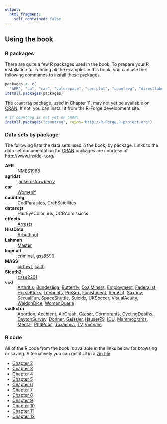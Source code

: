 ```yaml
---
output: 
  html_fragment:
    self_contained: false
---
```



<div class="contents">
## Using the book

### R packages

There are quite a few R packages used in the book.
To prepare your R installation for running *all* the examples in this book, you can use the following commands to install
these packages.

```r
packages <- c(
  "AER", "ca", "car", "colorspace", "corrplot", "countreg", "directlabels", "effects", "ggparallel", "ggplot2", "ggtern", "gmodels", "gnm", "gpairs", "heplots", "Lahman", "lattice", "lmtest", "logmult", "MASS", "mgcv", "nnet", "plyr", "pscl", "RColorBrewer", "reshape2", "rms", "rsm", "sandwich", "splines", "vcd", "vcdExtra", "VGAM", "xtable")
install.packages(packages)
```

The `countreg` package, used in Chapter 11, may not yet be available on [CRAN](http://cran.r-project.org).
If not, you can install it from the R-Forge development site.

```r
# if countreg is not yet on CRAN:
install.packages("countreg", repos="http://R-Forge.R-project.org")
```

### Data sets by package

The following lists the data sets used in the book, by package. Links to the data set documentation
for [CRAN](http://cran.r-project.org) packages are courtesy of http://www.inside-r.org/.

**AER**
:  [NMES1988](http://www.inside-r.org/packages/cran/AER/docs/NMES1988) 

**agridat**
:  [jansen.strawberry](http://www.inside-r.org/packages/cran/agridat/docs/jansen.strawberry) 

**car**
:  [Womenlf](http://www.inside-r.org/packages/cran/car/docs/Womenlf) 

**countreg**
:  CodParasites, CrabSatellites 

**datasets**
:  HairEyeColor, iris, UCBAdmissions 

**effects**
:  [Arrests](http://www.inside-r.org/packages/cran/effects/docs/Arrests) 

**HistData**
:  [Arbuthnot](http://www.inside-r.org/packages/cran/HistData/docs/Arbuthnot) 

**Lahman**
:  [Master](http://www.inside-r.org/packages/cran/Lahman/docs/Master) 

**logmult**
:  [criminal](http://www.inside-r.org/packages/cran/logmult/docs/criminal), [gss8590](http://www.inside-r.org/packages/cran/logmult/docs/gss8590) 

**MASS**
:  [birthwt](http://www.inside-r.org/packages/cran/MASS/docs/birthwt), [caith](http://www.inside-r.org/packages/cran/MASS/docs/caith) 

**Sleuth2**
:  [case2201](http://www.inside-r.org/packages/cran/Sleuth2/docs/case2201) 

**vcd**
:  [Arthritis](http://www.inside-r.org/packages/cran/vcd/docs/Arthritis), [Bundesliga](http://www.inside-r.org/packages/cran/vcd/docs/Bundesliga), [Butterfly](http://www.inside-r.org/packages/cran/vcd/docs/Butterfly), [CoalMiners](http://www.inside-r.org/packages/cran/vcd/docs/CoalMiners), [Employment](http://www.inside-r.org/packages/cran/vcd/docs/Employment), [Federalist](http://www.inside-r.org/packages/cran/vcd/docs/Federalist), [HorseKicks](http://www.inside-r.org/packages/cran/vcd/docs/HorseKicks), [Lifeboats](http://www.inside-r.org/packages/cran/vcd/docs/Lifeboats), [PreSex](http://www.inside-r.org/packages/cran/vcd/docs/PreSex), [Punishment](http://www.inside-r.org/packages/cran/vcd/docs/Punishment), [RepVict](http://www.inside-r.org/packages/cran/vcd/docs/RepVict), [Saxony](http://www.inside-r.org/packages/cran/vcd/docs/Saxony), [SexualFun](http://www.inside-r.org/packages/cran/vcd/docs/SexualFun), [SpaceShuttle](http://www.inside-r.org/packages/cran/vcd/docs/SpaceShuttle), [Suicide](http://www.inside-r.org/packages/cran/vcd/docs/Suicide), [UKSoccer](http://www.inside-r.org/packages/cran/vcd/docs/UKSoccer), [VisualAcuity](http://www.inside-r.org/packages/cran/vcd/docs/VisualAcuity), [WeldonDice](http://www.inside-r.org/packages/cran/vcd/docs/WeldonDice), [WomenQueue](http://www.inside-r.org/packages/cran/vcd/docs/WomenQueue) 

**vcdExtra**
:  [Abortion](http://www.inside-r.org/packages/cran/vcdExtra/docs/Abortion), [Accident](http://www.inside-r.org/packages/cran/vcdExtra/docs/Accident), [AirCrash](http://www.inside-r.org/packages/cran/vcdExtra/docs/AirCrash), [Caesar](http://www.inside-r.org/packages/cran/vcdExtra/docs/Caesar), [Cormorants](http://www.inside-r.org/packages/cran/vcdExtra/docs/Cormorants), [CyclingDeaths](http://www.inside-r.org/packages/cran/vcdExtra/docs/CyclingDeaths), [DaytonSurvey](http://www.inside-r.org/packages/cran/vcdExtra/docs/DaytonSurvey), [Donner](http://www.inside-r.org/packages/cran/vcdExtra/docs/Donner), [Geissler](http://www.inside-r.org/packages/cran/vcdExtra/docs/Geissler), [Hauser79](http://www.inside-r.org/packages/cran/vcdExtra/docs/Hauser79), [ICU](http://www.inside-r.org/packages/cran/vcdExtra/docs/ICU), [Mammograms](http://www.inside-r.org/packages/cran/vcdExtra/docs/Mammograms), [Mental](http://www.inside-r.org/packages/cran/vcdExtra/docs/Mental), [PhdPubs](http://www.inside-r.org/packages/cran/vcdExtra/docs/PhdPubs), [Toxaemia](http://www.inside-r.org/packages/cran/vcdExtra/docs/Toxaemia), [TV](http://www.inside-r.org/packages/cran/vcdExtra/docs/TV), [Vietnam](http://www.inside-r.org/packages/cran/vcdExtra/docs/Vietnam) 

### R code

All of the R code from the book is available in the links below for browsing or saving.  Alternatively
you can get it all in a [zip file](Rcode/DDAR-Rcode.zip).

* [Chapter 2](Rcode/ch02.R)
* [Chapter 3](Rcode/ch03.R)
* [Chapter 4](Rcode/ch04.R)
* [Chapter 5](Rcode/ch05.R)
* [Chapter 6](Rcode/ch06.R)
* [Chapter 7](Rcode/ch07.R)
* [Chapter 8](Rcode/ch08.R)
* [Chapter 9](Rcode/ch09.R)
* [Chapter 10](Rcode/ch10.R)
* [Chapter 11](Rcode/ch11.R)
* [Chapter 12](Rcode/ch12.R)

</div>

